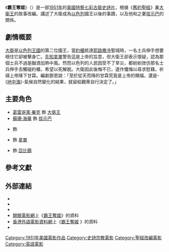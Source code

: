 {{noteTA
|T=zh-tw:霸王奪姬;zh-hk:大衛王與貴妃;zh-cn:大卫与拔士巴;
|G1=Movie
|G2=Show
|1=zh-tw:霸王奪姬;zh-hk:大衛王與貴妃;zh-cn:大卫与拔士巴;
|2=zh-tw:亨利·金;zh-hk:亨利·京;zh-cn:亨利·金;
|3=zh-tw:葛雷哥萊·畢克;zh-hk:格力哥利·柏;zh-cn:格里高利·派克;
|4=zh-tw:蘇珊·海華;zh-hk:蘇珊·希活;zh-cn:苏珊·海沃德;
|5=zh-tw:詹姆士·羅伯森·賈斯庭;zh-hk:占士·羅拔臣·賈斯庭;zh-cn:詹姆斯·罗伯逊·贾斯庭斯;
}}

{{Infobox film
| name = 霸王奪姬
|original_name  = {{lang|en|David and Bathsheba}}
| image = David and Bathsheba (early Taiwan poster).jpg
| caption = 早期臺灣版海報
| director = {{tsl|en|Henry King (director)|亨利·金}}
| producer = {{tsl|en|Darryl F. Zanuck|達里爾·札努克}}
| writer = {{tsl|en|Philip Dunne (writer)|菲利普·鄧恩 (編劇)|菲利普·鄧恩}}
| starring = [[葛雷哥萊·畢克|葛雷哥萊·畢克]]<br>[[蘇珊·海華|蘇珊·海華]]<br>{{tsl|en|Raymond Massey|雷蒙德·梅西}}<br>{{tsl|en|Kieron Moore|基隆·摩爾}}<br>{{tsl|en|James Robertson Justice|詹姆士·羅伯森·賈斯庭}}
| music = [[艾佛瑞·紐曼|艾佛瑞·紐曼]]<br>愛德華·鮑威爾
| cinematography = {{tsl|en|Leon Shamroy|利昂·夏羅伊}}
| editing = {{tsl|en|Barbara McLean|芭芭拉·麥克林}}
| distributor = [[二十世紀福斯|二十世紀福斯]]
| released = {{Film date|1951|08|10}}
| runtime = 123[[分鐘|分鐘]]
| country = {{美國電影產地}}
| language = [[英語|英語]]
| budget = {{USD|2,170,000}}<ref name="sheldon">Sheldon Hall, ''Epics, Spectacles, and Blockbusters: A Hollywood History'' Wayne State University Press, 2010 p 137</ref>
| gross = {{USD|7,100,000}}<ref>"All Time Domestic Champs", ''Variety'', 6 January 1960 p 34</ref><ref>[https://books.google.com.au/books?id=WIZwZOz8LHsC&pg=PA212&lpg=PA212&dq=aubrey+solomon+20th+century+fox&source=bl&ots=FKmAn2szCi&sig=b7skIRQNZ1P88Dic6zd6VYPfHFU&hl=en&sa=X&ved=0ahUKEwjUmaSf4t3NAhVRxWMKHb_lAFUQ6AEINDAF#v=onepage&q=aubrey%20solomon%2020th%20century%20fox&f=false Aubrey Solomon, ''Twentieth Century-Fox: A Corporate and Financial History'' Rowman & Littlefield, 2002 p 223]</ref>
| followed_by   =
| tw_name       = 霸王奪姬
| hk_name       = 大衛王與貴妃
}}

《'''霸王奪姬'''》（{{lang-en|David and Bathsheba}}）是一部[[1951年電影|1951年]]的[[美國電影|美國]][[特藝七彩|特藝七彩]][[古裝劇|古裝]][[史詩片|史詩片]]，根據《[[舊約聖經|舊約聖經]]》裏[[大衛王|大衛王]]的故事改編。講述了大衛成為[[以色列王國_(前期)|以色列]]國王以後的事蹟，以及他和{{tsl|en|Uriah the Hittite|烏利亞 (人物)|烏利亞}}之妻[[拔示巴|拔示巴]]的關係。

==劇情概要==
[[大衛王|大衛]]是[[以色列王國_(前期)|以色列王國]]的第二位國王，當[[約櫃|約櫃]]抵達[[耶路撒冷|耶路撒冷]]聖城時，一名士兵伸手想要穩住它卻被擊身亡。[[先知|先知]][[拿單_(先知)|拿單]]警告這是上帝的旨意，但大衛王卻表示懷疑，認為那個士兵不過是酗酒加熱中風。然而以色列的人民因受不了旱災，都紛紛效仿那名士兵伸手去觸碰約櫃，希望以死解脫。大衛因此後悔不已，遂作懺悔以尋求慰藉，祈禱上帝降下甘霖。編劇鄧恩說：「至於從天而降的甘霖究竟是上帝的賜福，還是-{[[地中海|地中海]]}-氣候自然變化的結果，就留給觀衆自行決定了。」

==主要角色==
*[[葛雷哥萊·畢克|葛雷哥萊·畢克]] 飾 [[大衛王|大衛王]]
*[[蘇珊·海華|蘇珊·海華]] 飾 [[拔示巴|拔示巴]]
*{{tsl|en|Kieron Moore|基隆·摩爾}} 飾 {{tsl|en|Uriah the Hittite|烏利亞 (人物)|烏利亞}}
*{{tsl|en|Raymond Massey|雷蒙德·梅西}} 飾 [[拿單_(先知)|拿單]]
*{{tsl|en|James Robertson Justice|詹姆士·羅伯森·賈斯庭}} 飾 [[亞比篩|亞比篩]]

==參考文獻==
{{Reflist}}

==外部連結==
* {{IMDb title|0043455|霸王奪姬}}
* {{Amg movie|12519|霸王奪姬}}
* {{Rotten-tomatoes|david_and_bathsheba|霸王奪姬}}
* [[開眼電影網|開眼電影網]]上《[http://app2.atmovies.com.tw/film/filmdataApp2.cfm?filmid=fDone0411644&fr=blade05 霸王奪姬]》的資料 {{zh-tw}}
* [[香港外語電影資料網|香港外語電影資料網]]上《[http://playitagain.info/site/1951/david-and-bathsheba/ 霸王奪姬] {{Wayback|url=http://playitagain.info/site/1951/david-and-bathsheba/ |date=20170601090958 }}》的資料 {{zh-hk}}
* {{douban}}

{{Portal bar|電影|美國}}
[[Category:1951年美國電影作品|Category:1951年美國電影作品]]
[[Category:史詩宗教電影|Category:史詩宗教電影]]
[[Category:聖經改編電影|Category:聖經改編電影]]
[[Category:英語電影|Category:英語電影]]